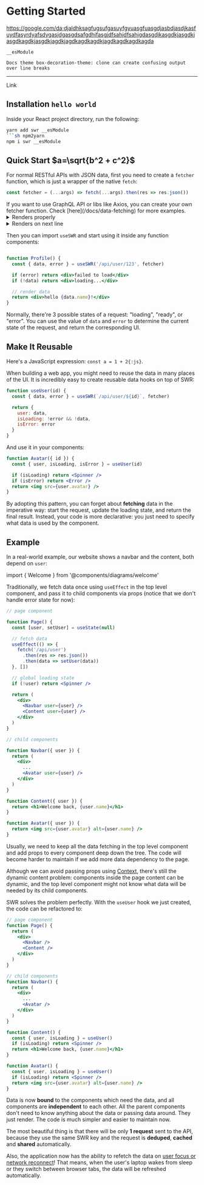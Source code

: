 
# Getting Started

https://google.com/da;djaldhksagfugsufgasuyfgyuasgfuasgdjasbdjasdjkasfuydfasyrdyafsdygasjdgasgdsafgdhjfasgjdfsahjdfsahjgdasgdjkasgdkjasgdkjasgdkagdkjasgdkjagdkjagdkagdkagdkjagdkagdkagdkagda

`__esModule`

`Docs theme box-decoration-theme: clone can create confusing output over line breaks`

---

<Link href="https://google.com">Link</Link>

## Installation `hello world`

Inside your React project directory, run the following:

```bash
yarn add swr __esModule
```sh npm2yarn
npm i swr __esModule
```

## Quick Start $a=\sqrt{b^2 + c^2}$

For normal RESTful APIs with JSON data, first you need to create a `fetcher`
function, which is just a wrapper of the native `fetch`:

```jsx
const fetcher = (...args) => fetch(...args).then(res => res.json())
```

<Callout>
  If you want to use GraphQL API or libs like Axios, you can create your own
  fetcher function. Check [here](/docs/data-fetching) for more examples.
</Callout>

<FileTree>
  <FileTree.Folder name="users-service" defaultOpen>
    <FileTree.File name="schema.graphql" />
  </FileTree.Folder>
  <FileTree.Folder name="posts-service" defaultOpen>
    <FileTree.File name="schema.graphql" />
  </FileTree.Folder>
</FileTree>

<FileTree>
  <FileTree.Folder name="users-service" defaultOpen>
    <FileTree.File name="schema.graphql" />
    <FileTree.Folder name="posts-service" defaultOpen>
      <FileTree.File name="schema.graphql" />
    </FileTree.Folder>
  </FileTree.Folder>
</FileTree>

<details>
  <summary>Renders properly</summary>
  <div className="_flex _justify-center">content</div>
</details>

<details>
  <summary>Renders on next line</summary>
  <div className="_flex _justify-center">content</div>
</details>

Then you can import `useSWR` and start using it inside any function components:

```jsx

function Profile() {
  const { data, error } = useSWR('/api/user/123', fetcher)

  if (error) return <div>failed to load</div>
  if (!data) return <div>loading...</div>

  // render data
  return <div>hello {data.name}!</div>
}
```

Normally, there're 3 possible states of a request: "loading", "ready", or
"error". You can use the value of `data` and `error` to determine the current
state of the request, and return the corresponding UI.

## Make It Reusable

Here's a JavaScript expression: `const a = 1 + 2{:js}`.

When building a web app, you might need to reuse the data in many places of the
UI. It is incredibly easy to create reusable data hooks on top of SWR:

```jsx /data/
function useUser(id) {
  const { data, error } = useSWR(`/api/user/${id}`, fetcher)

  return {
    user: data,
    isLoading: !error && !data,
    isError: error
  }
}
```

And use it in your components:

```jsx
function Avatar({ id }) {
  const { user, isLoading, isError } = useUser(id)

  if (isLoading) return <Spinner />
  if (isError) return <Error />
  return <img src={user.avatar} />
}
```

By adopting this pattern, you can forget about **fetching** data in the
imperative way: start the request, update the loading state, and return the
final result. Instead, your code is more declarative: you just need to specify
what data is used by the component.

## Example

In a real-world example, our website shows a navbar and the content, both depend
on `user`:

import { Welcome } from '@components/diagrams/welcome'

<div className="mt-8">
  <Welcome />
</div>

Traditionally, we fetch data once using `useEffect` in the top level component,
and pass it to child components via props (notice that we don't handle error
state for now):

```jsx {7-11,17,18,27}
// page component

function Page() {
  const [user, setUser] = useState(null)

  // fetch data
  useEffect(() => {
    fetch('/api/user')
      .then(res => res.json())
      .then(data => setUser(data))
  }, [])

  // global loading state
  if (!user) return <Spinner />

  return (
    <div>
      <Navbar user={user} />
      <Content user={user} />
    </div>
  )
}

// child components

function Navbar({ user }) {
  return (
    <div>
      ...
      <Avatar user={user} />
    </div>
  )
}

function Content({ user }) {
  return <h1>Welcome back, {user.name}</h1>
}

function Avatar({ user }) {
  return <img src={user.avatar} alt={user.name} />
}
```

Usually, we need to keep all the data fetching in the top level component and
add props to every component deep down the tree. The code will become harder to
maintain if we add more data dependency to the page.

Although we can avoid passing props using
[Context](https://reactjs.org/docs/context.html), there's still the dynamic
content problem: components inside the page content can be dynamic, and the top
level component might not know what data will be needed by its child components.

SWR solves the problem perfectly. With the `useUser` hook we just created, the
code can be refactored to:

```jsx {20,26}
// page component
function Page() {
  return (
    <div>
      <Navbar />
      <Content />
    </div>
  )
}

// child components
function Navbar() {
  return (
    <div>
      ...
      <Avatar />
    </div>
  )
}

function Content() {
  const { user, isLoading } = useUser()
  if (isLoading) return <Spinner />
  return <h1>Welcome back, {user.name}</h1>
}

function Avatar() {
  const { user, isLoading } = useUser()
  if (isLoading) return <Spinner />
  return <img src={user.avatar} alt={user.name} />
}
```

Data is now **bound** to the components which need the data, and all components
are **independent** to each other. All the parent components don't need to know
anything about the data or passing data around. They just render. The code is
much simpler and easier to maintain now.

The most beautiful thing is that there will be only **1 request** sent to the
API, because they use the same SWR key and the request is **deduped**,
**cached** and **shared** automatically.

Also, the application now has the ability to refetch the data on
[user focus or network reconnect](/docs/revalidation)! That means, when the
user's laptop wakes from sleep or they switch between browser tabs, the data
will be refreshed automatically.
